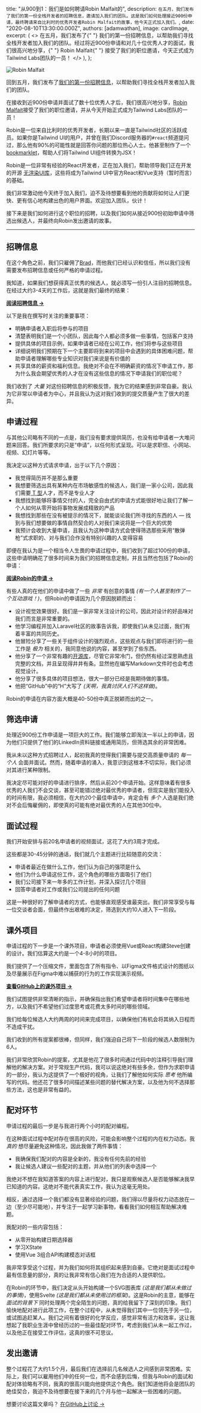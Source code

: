 
  title: "从900到1：我们是如何聘请Robin Malfait的",
  description: `在五月，我们发布了我们的第一份全栈开发者的招聘信息，邀请加入我们的团队。这是我们如何处理接近900份申请，最终聘请来自比利时的优秀开发者Robin Malfait的故事，他今天正式加入我们。`,
  date: "2020-08-10T13:30:00.000Z",
  authors: [adamwathan],
  image: cardImage,
  excerpt: (
    <>
      在五月，我们发布了{" "}
      <Link href="https://jobs.tailwindui.com/full-stack-developer">我们的第一份招聘信息</Link>，以帮助我们寻找全栈开发者加入我们的团队。经过将近900份申请和对几十位优秀人才的面试，我们很高兴地分享，{" "}
      <Link href="https://twitter.com/malfaitrobin">Robin Malfait</Link>{" "}
      接受了我们的职位邀请，今天正式成为Tailwind Labs团队的一员！
    </>
  ),
};

<Image alt="Robin Malfait" src={robinImage} />

回到五月，我们发布了[我们的第一份招聘信息](https://jobs.tailwindui.com/full-stack-developer)，以帮助我们寻找全栈开发者加入我们的团队。

在接收到近900份申请并面试了数十位优秀人才后，我们很高兴地分享，[Robin Malfait](https://twitter.com/malfaitrobin)接受了我们的职位邀请，并从今天开始正式成为Tailwind Labs团队的一员！

Robin是一位来自比利时的优秀开发者，长期以来一直是Tailwind社区的活跃成员。如果你是Tailwind UI的用户，并曾在我们Discord服务器的`#react`频道提问过，那么他有90%的可能性就是回答你问题的那位热心人士。他甚至制作了一个 [bookmarklet](https://gist.github.com/RobinMalfait/a90e8651196c273dfa51eec0f43e1676)，帮助人们将Tailwind UI组件转换为JSX！

Robin是一位非常有经验的React开发者，正在加入我们，帮助领导我们正在开发的开源 [无渲染UI库](https://twitter.com/adamwathan/status/1265815748917813248)，这些将成为Tailwind UI中官方React和Vue支持（暂时而言）的基础。

我们非常激动他今天终于加入我们，迫不及待想要看到他的贡献将如何让人们更快、更有信心地构建出色的用户界面。欢迎加入团队，伙计！

接下来是我们如何进行这个职位的招聘，以及我们如何从接近900份初始申请中筛选出候选人，并最终向Robin发出邀请的故事。

---

## 招聘信息

在这个角色之前，我们只雇佣了[Brad](https://blog.tailwindcss.com/welcoming-brad-cornes-to-the-tailwind-team)，而他我们已经认识和信任，所以我们没有需要发布招聘信息或任何严格的申请过程。

我知道，如果我们想获得真正优秀的候选人，就必须写一份引人注目的招聘信息。在经过大约3-4天的工作后，这就是我们最终的结果：

[**阅读招聘信息 &rarr;**](https://jobs.tailwindui.com/full-stack-developer)

以下是我在撰写时关注的重要事项：

- 明确申请者入职后将参与的项目
- 清楚表明我们是一个小团队，因此每个人都必须多做一些事情，包括客户支持
- 提供具体的项目示例，如果申请者已经在公司工作，他们将参与这些项目
- 详细说明我们预期在下一个主要即将到来的项目中会遇到的具体困难问题，帮助申请者理解哪些专业知识对我们来说是有价值的
- 共享具体的薪资和福利信息。我绝对不会在不明确薪资的情况下申请工作，那为什么我会期望优秀的人才在没有这些信息的情况下申请我们的职位呢？

我们收到了 _大量_ 对这份招聘信息的积极反馈，我为它的结果感到非常自豪。我认为它非常以申请者为中心，并且我认为这对我们收到的提交质量产生了很大的差异。

## 申请过程

与其他公司略有不同的一点是，我们没有要求提供简历，也没有给申请者一大堆问题来回答。我们所要求的只是“申请”，以任何形式呈现。可以是求职信、小网站、视频、幻灯片等等。

我决定以这种方式请求申请，出于以下几个原因：

- 我觉得简历并不是那么重要
- 我想要筛选出具有某种内在市场敏感性的候选人，我们是一家小公司，因此我们需要[ T 型](https://en.wikipedia.org/wiki/T-shaped_skills)人才，而不是专业人才
- 我想找到能够将事情交付的人，完全自由式的申请方式能很好地让我们了解一个人如何从零开始将事物发展成精致的产品
- 我想找到那些在没有被提示的情况下，就能谈论我们所寻找的东西的人 — 找到与我们想要做的事情自然契合的人对我们来说将是一个巨大的优势
- 我预计会收到大量申请，且我认为这种申请方式会使得筛选那些采用“散弹枪”式求职的、对与我们合作没有特别兴趣的人变得容易

即便在我认为是一个相当令人生畏的申请过程中，我们收到了超过100份的申请，这些申请明确花了很多时间来为我们的招聘信息定制，并且当然也包括了Robin的申请：

[**阅读Robin的申请 &rarr;**](https://robin-malfait-tailwind-job-application.now.sh/)

有些人真的在他们的申请中做了一些 _非常_ 有创意的事情 _(有一个人甚至制作了一个互动游戏！)_，但Robin的申请因为几个原因脱颖而出：

- 设计视觉效果很好。我们是一家非常关注设计的公司，因此对设计的好品味对我们而言是非常重要的。
- 他学习编程并加入Laravel社区的故事告诉我，即使我们从未见过面，我们有着丰富的共同历史。
- 他冒险分享了一些关于组件设计的强烈观点，这些观点与我们即将进行的一些工作是 _极为_ 相关的，我同意他说的内容，甚至学到了些东西。
- 他分享了一个非常有趣的[开源库](https://github.com/RobinMalfait/lazy-collections)，尽管它非常冷门，但仍然有经过深思熟虑且完整的文档，并且呈现得井井有条。显然他在编写Markdown文件时也会考虑视觉设计。
- 他分享了很多具体的项目想法，很大一部分已经是我期待做的事情。
- 他把“GitHub”中的“H”大写了 _(天啊，我真讨厌人们不这样做)_。

Robin的申请在内容方面大概是40-50份中真正脱颖而出的之一。

## 筛选申请

处理近900份工作申请是一项巨大的工作。我们能够立即淘汰一半以上的申请，因为他们只提供了他们的LinkedIn资料链接或通用简历，但筛选其余的非常困难。

我从未以这种方式招聘过人，起初我真的觉得我们需要与提交高质量申请的 _每一个人_ 会面并面试。然而，随着申请的涌入，我意识到这根本不切实际，我们必须对其进行某种限制。

我决定尽可能对好的申请进行排序，然后从前20个申请开始。这样意味着有很多优秀的人我们不会交谈，甚至可能错过绝对最优秀的申请者，但现实是我们能投入的时间有限，我必须相信，在大约20个最佳申请中，肯定会有 _多个_ 人选是我们绝对不会后悔雇佣的，即使真的可能有绝对最优秀的人在其他30位中。

## 面试过程

我们开始安排与前20名申请者的视频面试，这花了大约3周才完成。

这些都是30-45分钟的通话，我们就几个主题进行比较随意的交流：

- 申请者最近在做什么工作，他们认为自己的强项是什么
- 他们为什么申请这份工作，这个角色的哪些方面吸引了他们
- 我们公司接下来一年多的工作计划，并深入探讨几个项目
- 回答申请者对工作或我们公司提出的任何问题

这是一种很好的了解申请者的方式，也能够直观感受谁最突出。我们非常享受与每一位交谈者会面，但最终作出艰难的决定，筛选到大约10人进入下一阶段。

## 课外项目

申请过程的下一步是一个课外项目，申请者必须使用Vue或React构建Steve创建的设计。我们估算这大约是一个4-8小时的项目。

我们提供了一个压缩文件，里面包含了所有指令、以Figma文件格式设计的图纸以及尽量展示在Figma中难以捕获的行为的工作实现演示视频。

[**查看GitHub上的课外项目 &rarr;**](https://github.com/adamwathan/tailwind-take-home-project)

我们试图提供非常清晰的指示，并确保指出我们希望申请者将时间集中在哪些地方，以及我们不希望他们过度思考或花费太多时间的哪些领域。

我们给每位候选人大约两周的时间来完成项目，以确保他们有机会将其纳入日程而不造成干扰。

我们收到的所有提案都很棒，但同样，我们强迫自己将下一阶段的候选人数限制为6人。

我们非常欣赏Robin的提案，尤其是他花了很多时间通过代码中的注释引导我们理解他的解决方案。对于常规生产代码，我可以说这绝对有些多余，但作为求职申请的一部分，我认为这提供了一个极好的视角，让我们了解他如何实际 _思考_ 他所编写的代码。他还花了很多时间描述某些问题的替代解决方案，以及他为何不选择那些方法，这也是非常有益的。

## 配对环节

申请过程的最后一步是与我进行两个小时的配对编程。

在这种面试过程中配对存在很高的风险，可能会影响整个过程的内在权力动态。我 _真的_ 想尽量避免这种情况，因此我做了两件事情：

- 我确保我们配对的内容是全新的，我没有任何先前的经验
- 我让候选人建议一些配对的主题，并从他们的列表中选择一个

我绝对不想在我知道答案的内容上进行配对，我只是观察候选人是否能够解决我早已知道的内容。这绝对不能代表真实工作，我认为这毫无用处。

相反，通过选择一个我们都没有显著经验的问题，我们得以尽量将权力动态放在一边（至少尽可能地），并专注于一起学习新事物，看看我们如何相互帮助解决难题。

我配对的一些内容包括：

- 从零开始构建日期选择器
- 学习XState
- 使用Vue 3组合API构建模态对话框

我非常享受这个过程，并为我们如何将其组织起来感到自豪。它绝对是面试过程中最有信息量的部分，真的让我非常有信心我们在为合适的人提供职位。

在Robin的环节中，我们决定从头开始构建一个SVG图表库 _(这是我们都从未做过的事情)_，使用Svelte _(这是我们都从未使用过的框架)_。这是Robin的主意，能够在 _面试的背景下_ 同时处理两个完全陌生的问题，真的给我留下了深刻的印象。我们愉快地配对进行此项工作，在整个过程中，从未觉得我们其中一位领先于另一位，或试图追赶某人。我们之间有着很好的化学反应，感觉非常有活力和效率，这让我想起了我职业生涯中曾经历过的一些最佳配对环节，考虑到我们从未一起工作过，以及他正在接受工作评估，这真的很不可思议。

## 发出邀请

整个过程花了大约1.5个月，最后我们在选择前几名候选人之间感到非常困难。实际上，我们可以雇用他们中的任何一位，而不会感到后悔，但我与Robin的面试和配对体验略有不同，我真的很高兴能向他提供这个角色。我们知道他将会是团队的绝佳契合，我迫不及待想要在接下来的几个月与他一起解决一些困难的问题。

想要讨论这篇文章吗？ <a href="https://github.com/tailwindcss/tailwindcss/discussions/2153">在GitHub上讨论 →</a>